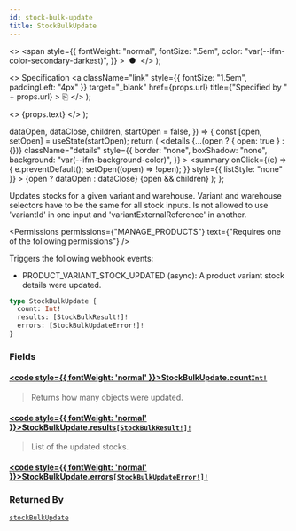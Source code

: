 ```yaml
---
id: stock-bulk-update
title: StockBulkUpdate
---
```


  <>
    <span
      style={{
        fontWeight: "normal",
        fontSize: ".5em",
        color: "var(--ifm-color-secondary-darkest)",
      }}
    >
      &nbsp;●&nbsp;
    </span>
  </>
);

  <>
    Specification
    <a
      className="link"
      style={{ fontSize: "1.5em", paddingLeft: "4px" }}
      target="\_blank"
      href={props.url}
      title={"Specified by " + props.url}
    >
      ⎘
    </a>
  </>
);

  <>
    <span className={props.class}>{props.text}</span>
  </>
);


  dataOpen,
  dataClose,
  children,
  startOpen = false,
}) => {
  const [open, setOpen] = useState(startOpen);
  return (
    <details
      {...(open ? { open: true } : {})}
      className="details"
      style={{
        border: "none",
        boxShadow: "none",
        background: "var(--ifm-background-color)",
      }}
    >
      <summary
        onClick={(e) => {
          e.preventDefault();
          setOpen((open) => !open);
        }}
        style={{ listStyle: "none" }}
      >
        {open ? dataOpen : dataClose}
      </summary>
      {open && children}
    </details>
  );
};

Updates stocks for a given variant and warehouse. Variant and warehouse selectors have to be the same for all stock inputs. Is not allowed to use 'variantId' in one input and 'variantExternalReference' in another.

<Badge
  text="Added in Saleor 3.13"
  class="badge badge--secondary margin-bottom--sm"
/>

<FeaturePreview />

<Permissions
  permissions={"MANAGE_PRODUCTS"}
  text={"Requires one of the following permissions"}
/>

Triggers the following webhook events:

- PRODUCT_VARIANT_STOCK_UPDATED (async): A product variant stock details were updated.

```graphql
type StockBulkUpdate {
  count: Int!
  results: [StockBulkResult!]!
  errors: [StockBulkUpdateError!]!
}
```

### Fields

#### [<code style={{ fontWeight: 'normal' }}>StockBulkUpdate.<b>count</b></code>](#)<Bullet />[`Int!`](../../../api-reference/miscellaneous/scalars/int) <Badge class="badge badge--secondary" text="non-null"/> <Badge class="badge badge--secondary" text="scalar"/> <Badge class="badge badge--secondary" text="miscellaneous"/>

> Returns how many objects were updated.

#### [<code style={{ fontWeight: 'normal' }}>StockBulkUpdate.<b>results</b></code>](#)<Bullet />[`[StockBulkResult!]!`](../../../api-reference/products/objects/stock-bulk-result) <Badge class="badge badge--secondary" text="non-null"/> <Badge class="badge badge--secondary" text="object"/> <Badge class="badge badge--secondary" text="products"/>

> List of the updated stocks.

#### [<code style={{ fontWeight: 'normal' }}>StockBulkUpdate.<b>errors</b></code>](#)<Bullet />[`[StockBulkUpdateError!]!`](../../../api-reference/products/objects/stock-bulk-update-error) <Badge class="badge badge--secondary" text="non-null"/> <Badge class="badge badge--secondary" text="object"/> <Badge class="badge badge--secondary" text="products"/>

>

### Returned By

[`stockBulkUpdate`](../../../api-reference/products/mutations/stock-bulk-update) <Badge class="badge badge--secondary" text="mutation"/>


